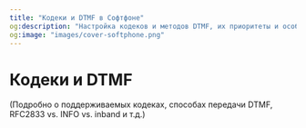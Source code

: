 ```yaml
---
title: "Кодеки и DTMF в Софтфоне"
og:description: "Настройка кодеков и методов DTMF, их приоритеты и особенности"
og:image: "images/cover-softphone.png"
---
```


# Кодеки и DTMF

(Подробно о поддерживаемых кодеках, способах передачи DTMF, RFC2833 vs. INFO vs. inband и т.д.)


